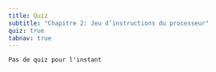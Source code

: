 ```yaml
---
title: Quiz
subtitle: "Chapitre 2: Jeu d’instructions du processeur"
quiz: true
tabnav: true
---
```

```ed-pb
Pas de quiz pour l'instant

```